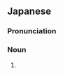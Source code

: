 {{also|虎列刺|虎烈剌|虎狼痢|虎狼狸}}
==Japanese==
{{DEFAULTSORT:これら}}
{{ja-kanjitab|こ|れ|ら|yomi=irr}}
{{ateji|c=y}}

===Pronunciation===
{{ja-pron|acc=1|コレラ|y=i}}

===Noun===
{{ja-noun|コレラ}}

# {{rare spelling of|コレラ|lang=ja}}